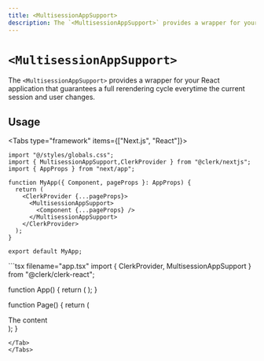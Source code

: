 ```yaml
---
title: <MultisessionAppSupport>
description: The `<MultisessionAppSupport>` provides a wrapper for your React application that guarantees a full rerendering cycle everytime the current session and user changes.
---
```


# `<MultisessionAppSupport>`

The `<MultisessionAppSupport>` provides a wrapper for your React application that guarantees a full rerendering cycle everytime the current session and user changes.

## Usage

<Tabs type="framework" items={["Next.js", "React"]}>
  <Tab>
  ```tsx filename="pages/_app.tsx"
  import "@/styles/globals.css";
  import { MultisessionAppSupport,ClerkProvider } from "@clerk/nextjs";
  import { AppProps } from "next/app";

  function MyApp({ Component, pageProps }: AppProps) {
    return (
      <ClerkProvider {...pageProps}>
        <MultisessionAppSupport>
          <Component {...pageProps} />
        </MultisessionAppSupport>
      </ClerkProvider>
    );
  }

  export default MyApp;
  ```
  </Tab>

  <Tab>
  ```tsx filename="app.tsx"
  import { ClerkProvider, MultisessionAppSupport } from "@clerk/clerk-react";

  function App() {
    return (
      <ClerkProvider publishableKey="pk_test_••••••••••••••••••••••••••••••••••">
        <MultisessionAppSupport>
          <Page />
        </MultisessionAppSupport>
      </ClerkProvider>
    );
  }

  function Page() {
    return (
      <div>The content</div>
    );
  }

  ```
  </Tab>
</Tabs>
